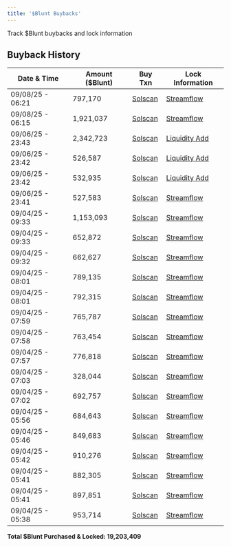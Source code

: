 ```yaml
---
title: '$Blunt Buybacks'
---
```

Track $Blunt buybacks and lock information

## Buyback History

| Date & Time | Amount ($Blunt) | Buy Txn | Lock Information |
|-------------|----------------|---------|------------------|
| 09/08/25 - 06:21 | 797,170 | [Solscan](https://solscan.io/tx/5FPZnQQzjUgPw3YuLs7GieXDdAxfSRqygF1LVhvzspm1xw674VGYHahznXhCbYZ75W9hp5ySiF2jXM9xB8TWy7H3) | [Streamflow](https://app.streamflow.finance/contract/solana/mainnet/EEAM3NcN2EfxLQnnZwyEFVR6iKFpMZWCe67HidDqB3T7) |
| 09/08/25 - 06:15 | 1,921,037 | [Solscan](https://solscan.io/tx/W9sBv9LkSuWZoAHiGiyjxyicjHt94wGykxyGGvJBWXPiUXxbZudug6qjqt7crfwhkcoPpBzvr3KzVrj9GijV7u9) | [Streamflow](https://app.streamflow.finance/contract/solana/mainnet/EEAM3NcN2EfxLQnnZwyEFVR6iKFpMZWCe67HidDqB3T7) |
| 09/06/25 - 23:43 | 2,342,723 | [Solscan](https://solscan.io/tx/5L3zLifgJm8uYcYtMSoTTboLRVyooL5UuZowsoeCZ7YQvg9ajooZvCHsMQDVdK9hZjuKsAcp2ynciEEKxfBvgD8R) | [Liquidity Add](https://solscan.io/tx/DEqMQHLn5BvhmAHiY7izjk6nsLT1mYHBm3vtvWjnrS1bi8maPE59maJQfTiGMniz4q8fKDC7Gvu8fUZSS4buXJT) |
| 09/06/25 - 23:42 | 526,587 | [Solscan](https://solscan.io/tx/2VfVD4We1sPTwiPpbc3KFurMPZm3XB9kaR46f3p4S5mZQRSWxQhfX62mB11X5qhkf99Xt4apweTJZmRrFcwvoxUj) | [Liquidity Add](https://solscan.io/tx/DEqMQHLn5BvhmAHiY7izjk6nsLT1mYHBm3vtvWjnrS1bi8maPE59maJQfTiGMniz4q8fKDC7Gvu8fUZSS4buXJT) |
| 09/06/25 - 23:42 | 532,935 | [Solscan](https://solscan.io/tx/EsofqKFzsS3MhnpXTViwKjYXQL9qD2GgPGDW8cE3RgJqUv8oJCTRNrZK5huttjtpcqa9yP6JKjfidgfZXJj6zx5) | [Liquidity Add](https://solscan.io/tx/DEqMQHLn5BvhmAHiY7izjk6nsLT1mYHBm3vtvWjnrS1bi8maPE59maJQfTiGMniz4q8fKDC7Gvu8fUZSS4buXJT) |
| 09/06/25 - 23:41 | 527,583 | [Solscan](https://solscan.io/tx/5HYFLZHZhmjFGMG1FEMy6aGxEsg2R8AywmUfVgNvmQhzx7Vvs8KL4pzTbdJWM1GpjeGqsF67ENNwM6fUVvTi7HWv) | [Streamflow](https://app.streamflow.finance/contract/solana/mainnet/92xLfgFghFjvhxJ1gaK9uXtHMy1zhrpqKuhmtTttBisZ) |
| 09/04/25 - 09:33 | 1,153,093 | [Solscan](https://solscan.io/tx/5hbH7mHq7nVs8K2K2AuPzMznHUVNBwNetth5Uj1D1sBUWfEqmZY15A5Lhi77SoUm9AojcccXUEvp43q8DUXeXCXn) | [Streamflow](https://app.streamflow.finance/contract/solana/mainnet/92xLfgFghFjvhxJ1gaK9uXtHMy1zhrpqKuhmtTttBisZ) |
| 09/04/25 - 09:33 | 652,872 | [Solscan](https://solscan.io/tx/2h9QhEXQbQWuxS8kJjhNftfBzbANDBaHRdVP3TmFjPeuizq1jYj7tXkvsB521PoAqWJ2YeZHmfkE48FCjtsFRXFB) | [Streamflow](https://app.streamflow.finance/contract/solana/mainnet/92xLfgFghFjvhxJ1gaK9uXtHMy1zhrpqKuhmtTttBisZ) |
| 09/04/25 - 09:32 | 662,627 | [Solscan](https://solscan.io/tx/3awGR1VYQ9vuh7V4hf2iX5tjBA8bnouQZpFpqEL8ES8C7PPcRnopQUsPkpxYZQExfgt5tf9N7VsrV7VnkeAuiTFn) | [Streamflow](https://app.streamflow.finance/contract/solana/mainnet/92xLfgFghFjvhxJ1gaK9uXtHMy1zhrpqKuhmtTttBisZ) |
| 09/04/25 - 08:01 | 789,135 | [Solscan](https://solscan.io/tx/3N36g71HjL5FZ9mDBcxZ1TjhYCZXuGQyqgFVgGm3yvR3ydEPSvcYr83Jnr9cNtqRqq9UfJKP57FSJYaiE4ji9bTA) | [Streamflow](https://app.streamflow.finance/contract/solana/mainnet/92xLfgFghFjvhxJ1gaK9uXtHMy1zhrpqKuhmtTttBisZ) |
| 09/04/25 - 08:01 | 792,315 | [Solscan](https://solscan.io/tx/3ciNS81b8aMskKfHwrJord6sRDKWACMgECVAiivZvzFka6yvpsvoJ3SEBuEVgFi5ezXfqCfgrjFdmqDCtMmF8ymy) | [Streamflow](https://app.streamflow.finance/contract/solana/mainnet/92xLfgFghFjvhxJ1gaK9uXtHMy1zhrpqKuhmtTttBisZ) |
| 09/04/25 - 07:59 | 765,787 | [Solscan](https://solscan.io/tx/31ZVLWvN3JHMoAGkw1QSj9g651oFx4vAGXE4HGNp82EkKnXkKWdR6NJfYjmATaRd8PRaZ7BAou1jSp79TvAuukfe) | [Streamflow](https://app.streamflow.finance/contract/solana/mainnet/92xLfgFghFjvhxJ1gaK9uXtHMy1zhrpqKuhmtTttBisZ) |
| 09/04/25 - 07:58 | 763,454 | [Solscan](https://solscan.io/tx/4oZKTfvNHrKZZqmLyh4uiHM6tN9Kc84VEBzgyyNtSqnbLyp5eV2kxYBY8LcgDPKfFvpofwtU7Wh9ke2CNUhARwNS) | [Streamflow](https://app.streamflow.finance/contract/solana/mainnet/92xLfgFghFjvhxJ1gaK9uXtHMy1zhrpqKuhmtTttBisZ) |
| 09/04/25 - 07:57 | 776,818 | [Solscan](https://solscan.io/tx/4snJY8a39XbodrGfyH9XaocLKmYa7MwHbFBN14GASU8Qz79YcuSveUpurmrFSQo2ZASEgKSicqpHFFNb3ptBti5a) | [Streamflow](https://app.streamflow.finance/contract/solana/mainnet/92xLfgFghFjvhxJ1gaK9uXtHMy1zhrpqKuhmtTttBisZ) |
| 09/04/25 - 07:03 | 328,044 | [Solscan](https://solscan.io/tx/3jRTmNGDZ4UuXFiYPgymUraL3uNdvfRgtaW87rLtLMZAHJjWA7sgj49HTq2kdB5PZo8udoMBokVrfPgSCF59RVrx) | [Streamflow](https://app.streamflow.finance/contract/solana/mainnet/92xLfgFghFjvhxJ1gaK9uXtHMy1zhrpqKuhmtTttBisZ) |
| 09/04/25 - 07:02 | 692,757 | [Solscan](https://solscan.io/tx/6XxxDurNDH1HiB13dr3P3LbzZWdoSPqCoUReVNuwEm7xYdDWKKK8469MfqqNa9t7Hjuk6yaw5gqUMaCyh1yGJSf) | [Streamflow](https://app.streamflow.finance/contract/solana/mainnet/92xLfgFghFjvhxJ1gaK9uXtHMy1zhrpqKuhmtTttBisZ) |
| 09/04/25 - 05:56 | 684,643 | [Solscan](https://solscan.io/tx/vbBfaBAsdeevBRdsQVY4aMAvfxETWnjs4RVRyEHabHYrfX9iw3vPC6z8j8rPggKbucJ2mDy66JU1CLdhGbiK5vV) | [Streamflow](https://app.streamflow.finance/contract/solana/mainnet/92xLfgFghFjvhxJ1gaK9uXtHMy1zhrpqKuhmtTttBisZ) |
| 09/04/25 - 05:46 | 849,683 | [Solscan](https://solscan.io/tx/3E3c5KRSTCVdFXsBaZVURiDCupgWYLcRbRa8rcufxurrE1nSknPDWuQtuDNpQkF1QdQmdPn4y5cC3SFUY8CDtE6x) | [Streamflow](https://app.streamflow.finance/contract/solana/mainnet/92xLfgFghFjvhxJ1gaK9uXtHMy1zhrpqKuhmtTttBisZ) |
| 09/04/25 - 05:42 | 910,276 | [Solscan](https://solscan.io/tx/38tURXbjSJ5aj4bXG9u7fSLNkoDFFJxdbQyegVuupnhGnxU6qhUsEEYbmpjo15fwkjmCRfR5ZtQcYDjWDMfr1Qgb) | [Streamflow](https://app.streamflow.finance/contract/solana/mainnet/92xLfgFghFjvhxJ1gaK9uXtHMy1zhrpqKuhmtTttBisZ) |
| 09/04/25 - 05:41 | 882,305 | [Solscan](https://solscan.io/tx/eqazfGjVA8EYGe3qxPjzqemL4uC46jF3RrznCEP5Hfkh2c8qs2ZR3fxNnP7aYUetVJj9qXdRs4FwbpCPHNvrCwh) | [Streamflow](https://app.streamflow.finance/contract/solana/mainnet/92xLfgFghFjvhxJ1gaK9uXtHMy1zhrpqKuhmtTttBisZ) |
| 09/04/25 - 05:41 | 897,851 | [Solscan](https://solscan.io/tx/4Mj5v5ksdKnrZuPQtMrwfUkLy9YJqHA198Qk1BfJUW9hgZdUNjrgBrwynxRBYCZhdjwJUZviKPQig3GbbaJwnAGJ) | [Streamflow](https://app.streamflow.finance/contract/solana/mainnet/92xLfgFghFjvhxJ1gaK9uXtHMy1zhrpqKuhmtTttBisZ) |
| 09/04/25 - 05:38 | 953,714 | [Solscan](https://solscan.io/tx/3dPZbqXBWexxopeqDwR5NzysoZ5rP8tPkcEiyGrimKHSU6M49jStWuCbP9MZs6DbqYtrB6tLMtwGPXB14YBkAJcX) | [Streamflow](https://app.streamflow.finance/contract/solana/mainnet/92xLfgFghFjvhxJ1gaK9uXtHMy1zhrpqKuhmtTttBisZ) |

**Total $Blunt Purchased & Locked: 19,203,409**

